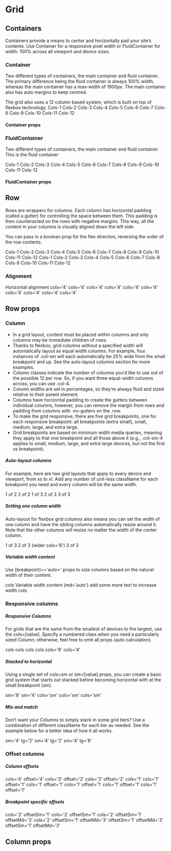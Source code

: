 


<Meta title="Components/Grid" />

# Grid

## Containers

Containers provide a means to center and horizontally pad your site’s contents. Use Container for a responsive pixel
width or FluidContainer for width: 100% across all viewport and device sizes.

### Container
Two different types of containers, the main container and fluid container. The primary difference being the fluid
container is always 100% width, whereas the main container has a max-width of 1900px. The main container also has auto
margins to keep centred.

The grid also uses a 12 column based system, which is built on top of flexbox technology.
<Preview>
  <Story name="container">
    <Container>
      <Row>
        <Column valign="center" halign="center">Cols-1</Column>
        <Column valign="center" halign="center">Cols-2</Column>
        <Column valign="center" halign="center">Cols-3</Column>
        <Column valign="center" halign="center">Cols-4</Column>
        <Column valign="center" halign="center">Cols-5</Column>
        <Column valign="center" halign="center">Cols-6</Column>
        <Column valign="center" halign="center">Cols-7</Column>
        <Column valign="center" halign="center">Cols-8</Column>
        <Column valign="center" halign="center">Cols-9</Column>
        <Column valign="center" halign="center">Cols-10</Column>
        <Column valign="center" halign="center">Cols-11</Column>
        <Column valign="center" halign="center">Cols-12</Column>
      </Row>
    </Container>
  </Story>
</Preview>

#### Container props

<Props of={Container} />

### FluidContainer

Two different types of containers, the main container and fluid container. This is the fluid container

<Preview>
  <Story name="fluid container">
    <FluidContainer>
      <Row>
        <Column valign="center" halign="center">Cols-1</Column>
        <Column valign="center" halign="center">Cols-2</Column>
        <Column valign="center" halign="center">Cols-3</Column>
        <Column valign="center" halign="center">Cols-4</Column>
        <Column valign="center" halign="center">Cols-5</Column>
        <Column valign="center" halign="center">Cols-6</Column>
        <Column valign="center" halign="center">Cols-7</Column>
        <Column valign="center" halign="center">Cols-8</Column>
        <Column valign="center" halign="center">Cols-9</Column>
        <Column valign="center" halign="center">Cols-10</Column>
        <Column valign="center" halign="center">Cols-11</Column>
        <Column valign="center" halign="center">Cols-12</Column>
      </Row>
    </FluidContainer>
  </Story>
</Preview>

#### FluidContainer props

<Props of={FluidContainer} />

## Row

Rows are wrappers for columns. Each column has horizontal padding (called a gutter) for controlling the space between
them. This padding is then counteracted on the rows with negative margins. This way, all the content in your columns is
visually aligned down the left side.

You can pass in a boolean prop for the flex direction, reversing the order of the row contents.

<Preview>
  <Story name="row">
    <Container>
      <Row>
        <Column valign="center" halign="center">Cols-1</Column>
        <Column valign="center" halign="center">Cols-2</Column>
        <Column valign="center" halign="center">Cols-3</Column>
        <Column valign="center" halign="center">Cols-4</Column>
        <Column valign="center" halign="center">Cols-5</Column>
        <Column valign="center" halign="center">Cols-6</Column>
        <Column valign="center" halign="center">Cols-7</Column>
        <Column valign="center" halign="center">Cols-8</Column>
        <Column valign="center" halign="center">Cols-9</Column>
        <Column valign="center" halign="center">Cols-10</Column>
        <Column valign="center" halign="center">Cols-11</Column>
        <Column valign="center" halign="center">Cols-12</Column>
      </Row>
      <Row reverse>
        <Column valign="center" halign="center">Cols-1</Column>
        <Column valign="center" halign="center">Cols-2</Column>
        <Column valign="center" halign="center">Cols-3</Column>
        <Column valign="center" halign="center">Cols-4</Column>
        <Column valign="center" halign="center">Cols-5</Column>
        <Column valign="center" halign="center">Cols-6</Column>
        <Column valign="center" halign="center">Cols-7</Column>
        <Column valign="center" halign="center">Cols-8</Column>
        <Column valign="center" halign="center">Cols-9</Column>
        <Column valign="center" halign="center">Cols-10</Column>
        <Column valign="center" halign="center">Cols-11</Column>
        <Column valign="center" halign="center">Cols-12</Column>
      </Row>
    </Container>
  </Story>
</Preview>


### Alignment

Horizontal alignment
<Preview>
  <Story name="alignment">
    <Container>
      <Row>
        <Column cols="4" valign="center" halign="center">cols=&apos;4&apos;</Column>
        <Column cols="4" valign="center" halign="center">cols=&apos;4&apos;</Column>
      </Row>
      <Row justify="center">
        <Column cols="4" valign="center" halign="center">cols=&apos;4&apos;</Column>
        <Column cols="4" valign="center" halign="center">cols=&apos;4&apos;</Column>
      </Row>
      <Row justify="flex-end">
        <Column cols="4" valign="center" halign="center">cols=&apos;4&apos;</Column>
        <Column cols="4" valign="center" halign="center">cols=&apos;4&apos;</Column>
      </Row>
      <Row justify="space-around">
        <Column cols="4" valign="center" halign="center">cols=&apos;4&apos;</Column>
        <Column cols="4" valign="center" halign="center">cols=&apos;4&apos;</Column>
      </Row>
      <Row justify="space-between">
        <Column cols="4" valign="center" halign="center">cols=&apos;4&apos;</Column>
        <Column cols="4" valign="center" halign="center">cols=&apos;4&apos;</Column>
      </Row>
    </Container>
  </Story>
</Preview>

## Row props

<Props of={RealRow} />

### Column

- In a grid layout, content must be placed within columns and only columns may be immediate children of rows.
- Thanks to flexbox, grid columns without a specified width will automatically layout as equal width columns. For
example, four instances of .col-sm will each automatically be 25% wide from the small breakpoint and up. See the
auto-layout columns section for more examples.
- Column classes indicate the number of columns you’d like to use out of the possible 12 per row. So, if you want
three equal-width columns across, you can use .col-4.
- Column widths are set in percentages, so they’re always fluid and sized relative to their parent element.
- Columns have horizontal padding to create the gutters between individual columns, however, you can remove the margin
from rows and padding from columns with .no-gutters on the .row.
- To make the grid responsive, there are five grid breakpoints, one for each responsive breakpoint: all breakpoints
(extra small), small, medium, large, and extra large.
- Grid breakpoints are based on minimum width media queries, meaning they apply to that one breakpoint and all those
above it (e.g., .col-sm-4 applies to small, medium, large, and extra large devices, but not the first xs breakpoint).

<Preview>
  <Story name="columns">
    <Container>
      <h5 style={{ margin: '0' }}>Auto-layout columns</h5>
      <p>For example, here are two grid layouts that apply to every device and viewport, from xs to xl. Add any number of unit-less className for each breakpoint you need and every column will be the same width.</p>
      <Row>
        <Column valign="center" halign="center">1 of 2</Column>
        <Column valign="center" halign="center">2 of 2</Column>
      </Row>
      <Row>
        <Column valign="center" halign="center">1 of 3</Column>
        <Column valign="center" halign="center">2 of 3</Column>
        <Column valign="center" halign="center">3 of 3</Column>
      </Row>
      <h5 style={{ margin: '0' }}>Setting one column width</h5>
      <p>Auto-layout for flexbox grid columns also means you can set the width of one column and have the sibling columns automatically resize around it.  Note that the other columns will resize no matter the width of the center column.</p>
      <Row>
        <Column valign="center" halign="center">1 of 3</Column>
        <Column valign="center" cols="6" halign="center">2 of 3 (wider cols=&apos;6&apos;)</Column>
        <Column valign="center" halign="center">3 of 3</Column>
      </Row>
      <h5 style={{ margin: '0' }}>Variable width content</h5>
      <p>Use [breakpoint]==&apos;auto=&apos; props to size columns based on the natural width of their content.</p>
      <Row className="justify-center">
        <Column valign="center" halign="center">cols</Column>
        <Column valign="center" halign="center" md="auto">Variable width content (md=&apos;auto&apos;) add some more text to increase width</Column>
        <Column valign="center" halign="center">cols</Column>
      </Row>
    </Container>
  </Story>
</Preview>

### Responsive columns

<Preview>
  <Story name="responsive columns">
    <Container>
      <h5>Responsive Columns</h5>
      <p>For grids that are the same from the smallest of devices to the largest, use the cols=[value]. Specify a numbered class when you need a particularly sized Column; otherwise, feel free to omit all props (auto calculation).</p>
      <Row>
        <Column valign="center" halign="center">cols</Column>
        <Column valign="center" halign="center">cols</Column>
        <Column valign="center" halign="center">cols</Column>
        <Column valign="center" halign="center">cols</Column>
      </Row>
      <Row>
        <Column valign="center" halign="center">cols=&apos;8&apos;</Column>
        <Column cols="4" valign="center" halign="center">cols=&apos;4&apos;</Column>
      </Row>
        <h5 style={{ margin: '0' }}>Stacked to horizontal</h5>
        <p>Using a single set of cols=sm or sm=[value] props, you can create a basic grid system that starts out stacked before becoming horizontal with at the small breakpoint (sm).</p>
        <Row>
          <Column sm="8" valign="center" halign="center">sm=&apos;8&apos;</Column>
          <Column sm="4" valign="center" halign="center">sm=&apos;4&apos;</Column>
        </Row>
        <Row>
          <Column col="sm" valign="center" halign="center">cols=&apos;sm&apos;</Column>
          <Column col="sm" valign="center" halign="center">cols=&apos;sm&apos;</Column>
          <Column col="sm" valign="center" halign="center">cols=&apos;sm&apos;</Column>
        </Row>
        <h5 style={{ margin: '0' }}>Mix and match</h5>
        <p>Don’t want your Columns to simply stack in some grid tiers? Use a combination of different className for each tier as needed. See the example below for a better idea of how it all works.</p>
        <Row>
          <Column sm="4" lg="2" valign="center" halign="center">sm=&apos;4&apos; lg=&apos;2&apos;</Column>
          <Column sm="4" lg="2" valign="center" halign="center">sm=&apos;4&apos; lg=&apos;2&apos;</Column>
          <Column sm="4" lg="8" valign="center" halign="center">sm=&apos;4&apos; lg=&apos;8&apos;</Column>
        </Row>
      </Container>
  </Story>
</Preview>

### Offset columns

<Preview>
  <Story name="offset columns">
    <Container>
      <h5 style={{margin: '0'}}>Column offsets</h5>
      <Row>
        <Column cols="4" offset="4" valign="center" halign="center">cols=&apos;4&apos; offset=&apos;4&apos;</Column>
      </Row>
      <Row>
        <Column cols="3" offset="2" valign="center" halign="center">cols=&apos;3&apos; offset=&apos;2&apos;</Column>
        <Column cols="3" offset="2" valign="center" halign="center">cols=&apos;3&apos; offset=&apos;2&apos;</Column>
      </Row>
      <Row>
        <Column cols="1" valign="center">cols=&apos;1&apos;</Column>
        <Column cols="1" offset="1" valign="center" halign="center">cols=&apos;1&apos; offset=&apos;1&apos;</Column>
        <Column cols="1" offset="1" valign="center" halign="center">cols=&apos;1&apos; offset=&apos;1&apos;</Column>
        <Column cols="1" offset="1" valign="center" halign="center">cols=&apos;1&apos; offset=&apos;1&apos;</Column>
        <Column cols="1" offset="1" valign="center" halign="center">cols=&apos;1&apos; offset=&apos;1&apos;</Column>
        <Column cols="1" offset="1" valign="center" halign="center">cols=&apos;1&apos; offset=&apos;1&apos;</Column>
      </Row>
      <h5 style={{margin: '0'}}>Breakpoint specific offsets</h5>
      <Row>
        <Column cols="2" offsetSm={1} valign="center" halign="center">cols=&apos;2&apos; offsetSm=&apos;1&apos;</Column>
        <Column cols="2" offsetSm={1} valign="center" halign="center">cols=&apos;2&apos; offsetSm=&apos;1&apos;</Column>
      </Row>
      <Row>
        <Column cols="2" offsetSm={1} offsetMd={3} valign="center" halign="center">cols=&apos;2&apos; offsetSm=&apos;1&apos; offsetMd=&apos;3&apos;</Column>
        <Column cols="2" offsetSm={1} offsetMd={3} valign="center" halign="center">cols=&apos;2&apos; offsetSm=&apos;1&apos; offsetMd=&apos;3&apos;</Column>
      </Row>
      <Row>
        <Column offsetSm={1} offsetMd={3} valign="center" halign="center">offsetSm=&apos;1&apos; offsetMd=&apos;3&apos;</Column>
        <Column offsetSm={1} offsetMd={3} valign="center" halign="center">offsetSm=&apos;1&apos; offsetMd=&apos;3&apos;</Column>
      </Row>
    </Container>
  </Story>
</Preview>

## Column props

<Props of={RealCol} />
